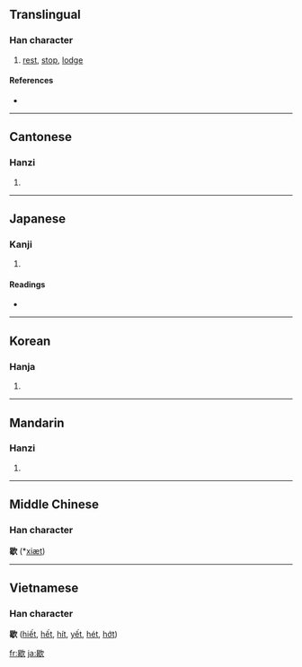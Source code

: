 ==Translingual==

===Han character===
{{Han char|rn=76|rad=欠|as=09|sn=13|four=6778<sub>2</sub>|canj=日女弓人 (AVNO)}}

# [[rest]], [[stop]], [[lodge]]

====References====
* {{Han ref|kx=0570.150|dkj=16141|dj=0958.160|hdz=32145.070|uh=6B47|ud=27463|bh=B7B2|bd=47026}}

----

==Cantonese==

===Hanzi===
{{yue-hanzi|jyut=|y=hit3}}

# {{defn|Cantonese}}

----

==Japanese==

===Kanji===
{{ja-kanji|grade=|rs=欠09}}

# {{defn|Japanese}}

====Readings====
* {{ja-readings|on=[[けつ]] (ketsu), [[かい]] (kai)|kun=[[やめる]] (yameru), [[つきる]] (tsukiru)}}

----

==Korean==

===Hanja===
{{ko-hanja|hangeul=헐|eumhun=|rv=heol|mr=hŏl|y=hel}}

# {{defn|Korean}}

----

==Mandarin==

===Hanzi===
{{cmn-hanzi|pin=[[xiē]] ([[xie1]])|wg=hsieh<sup>1</sup>}}

# {{defn|Mandarin}}

----

==Middle Chinese==
===Han character===
'''歇''' (*[[xiæt]])<!--note: asterisk indicates that this character appears more than four times in the Tang Dynasty corpus of literature-->

----

==Vietnamese==
===Han character===
'''歇''' ([[hiết]], [[hết]], [[hít]], [[yết]], [[hét]], [[hớt]])

[[fr:歇]]
[[ja:歇]]